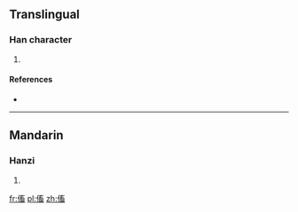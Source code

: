 ==Translingual==

===Han character===
{{Han char|rn=9|rad=人|as=10|sn=12|four=|canj=人卜女田 (OYVW)}}

# {{defn|Han|sort=人10}}

====References====
* {{Han ref|kx=0113.190|dkj=00965|dj=0241.090|hdz=10205.080|uh=5097|ud=20631}}

----

==Mandarin==

===Hanzi===
{{cmn-hanzi|pin=[[chù]] ([[chu4]]), [[róng]] ([[rong2]])|wg=ch'u<sup>4</sup>, jung<sup>2</sup>}}

# {{defn|Mandarin|sort=人10}}

[[fr:傗]]
[[pl:傗]]
[[zh:傗]]